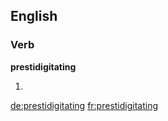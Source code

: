 ==English==

===Verb===
'''prestidigitating'''

# {{present participle of|[[prestidigitate]]}}

[[de:prestidigitating]]
[[fr:prestidigitating]]